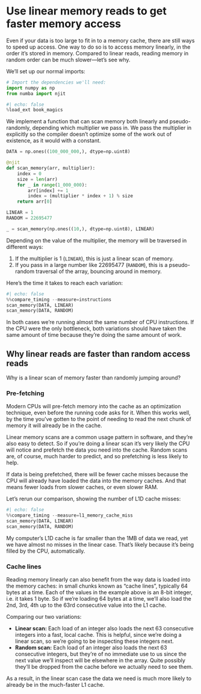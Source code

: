 # Use linear memory reads to get faster memory access

Even if your data is too large to fit in to a memory cache, there are still ways to speed up access.
One way to do so is to access memory linearly, in the order it's stored in memory.
Compared to linear reads, reading memory in random order can be much slower—let's see why.

We'll set up our normal imports:

```python
# Import the dependencies we'll need:
import numpy as np
from numba import njit
```

```python
#| echo: false
%load_ext book_magics
```

We implement a function that can scan memory both linearly and pseudo-randomly, depending which multiplier we pass in.
We pass the multiplier in explicitly so the compiler doesn't optimize some of the work out of existence, as it would with a constant.

```python
DATA = np.ones((100_000_000,), dtype=np.uint8)

@njit
def scan_memory(arr, multiplier):
    index = 0
    size = len(arr)
    for _ in range(1_000_000):
        arr[index] += 1
        index = (multiplier * index + 1) % size
    return arr[0]

LINEAR = 1
RANDOM = 22695477

_ = scan_memory(np.ones((10,), dtype=np.uint8), LINEAR)
```

Depending on the value of the multiplier, the memory will be traversed in different ways:

1. If the multiplier is 1 (`LINEAR`), this is just a linear scan of memory.
2. If you pass in a large number like 22695477 (`RANDOM`), this is a pseudo-random traversal of the array, bouncing around in memory.

Here's the time it takes to reach each variation:

```python
#| echo: false
%%compare_timing --measure=instructions
scan_memory(DATA, LINEAR)
scan_memory(DATA, RANDOM)
```

In both cases we're running almost the same number of CPU instructions.
If the CPU were the only bottleneck, both variations should have taken the same amount of time because they're doing the same amount of work.

## Why linear reads are faster than random access reads

Why is a linear scan of memory faster than randomly jumping around?

### Pre-fetching

Modern CPUs will pre-fetch memory into the cache as an optimization technique, even before the running code asks for it.
When this works well, by the time you've gotten to the point of needing to read the next chunk of memory it will already be in the cache.

Linear memory scans are a common usage pattern in software, and they're also easy to detect.
So if you're doing a linear scan it's very likely the CPU will notice and prefetch the data you need into the cache.
Random scans are, of course, much harder to predict, and so prefetching is less likely to help.

If data is being prefetched, there will be fewer cache misses because the CPU will already have loaded the data into the memory caches.
And that means fewer loads from slower caches, or even slower RAM.

Let's rerun our comparison, showing the number of L1D cache misses:

```python
#| echo: false
%%compare_timing --measure=l1_memory_cache_miss
scan_memory(DATA, LINEAR)
scan_memory(DATA, RANDOM)
```

My computer's L1D cache is far smaller than the 1MB of data we read, yet we have almost no misses in the linear case.
That's likely because it's being filled by the CPU, automatically.

### Cache lines

Reading memory linearly can also benefit from the way data is loaded into the memory caches: in small chunks known as "cache lines", typically 64 bytes at a time.
Each of the values in the example above is an 8-bit integer, i.e. it takes 1 byte.
So if we're loading 64 bytes at a time, we'll also load the 2nd, 3rd, 4th up to the 63rd consecutive value into the L1 cache.

Comparing our two variations:

* **Linear scan:** Each load of an integer also loads the next 63 consecutive integers into a fast, local cache.
  This is helpful, since we're doing a linear scan, so we're going to be inspecting these integers next.
* **Random scan:** Each load of an integer also loads the next 63 consecutive integers, but they're of no immediate use to us since the next value we'll inspect will be elsewhere in the array.
  Quite possibly they'll be dropped from the cache before we actually need to see them.

As a result, in the linear scan case the data we need is much more likely to already be in the much-faster L1 cache.
